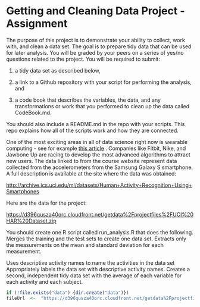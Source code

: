 Getting and Cleaning Data Project - Assignment
========================================================

The purpose of this project is to demonstrate your ability to collect, work with, and clean a data set. The goal is to prepare tidy data that can be used for later analysis. You will be graded by your peers on a series of yes/no questions related to the project. You will be required to submit: 

1) a tidy data set as described below, 

2) a link to a Github repository with your script for performing the analysis, and 

3) a code book that describes the variables, the data, and any transformations or work that you performed to clean up the data called CodeBook.md. 

You should also include a README.md in the repo with your scripts. This repo explains how all of the scripts work and how they are connected.  

One of the most exciting areas in all of data science right now is wearable computing - see for example [this article](http://www.insideactivitytracking.com/data-science-activity-tracking-and-the-battle-for-the-worlds-top-sports-brand/) . Companies like Fitbit, Nike, and Jawbone Up are racing to develop the most advanced algorithms to attract new users. The data linked to from the course website represent data collected from the accelerometers from the Samsung Galaxy S smartphone. A full description is available at the site where the data was obtained: 

[http://archive.ics.uci.edu/ml/datasets/Human+Activity+Recognition+Using+Smartphones](http://archive.ics.uci.edu/ml/datasets/Human+Activity+Recognition+Using+Smartphones) 

Here are the data for the project: 

[https://d396qusza40orc.cloudfront.net/getdata%2Fprojectfiles%2FUCI%20HAR%20Dataset.zip](https://d396qusza40orc.cloudfront.net/getdata%2Fprojectfiles%2FUCI%20HAR%20Dataset.zip) 

You should create one R script called run_analysis.R that does the following. 
Merges the training and the test sets to create one data set.
Extracts only the measurements on the mean and standard deviation for each measurement. 

Uses descriptive activity names to name the activities in the data set
Appropriately labels the data set with descriptive activity names. 
Creates a second, independent tidy data set with the average of each variable for each activity and each subject. 


```r
if (!file.exists("data") {dir.create("data")})
fileUrl  <-  "https://d396qusza40orc.cloudfront.net/getdata%2Fprojectfiles%2FUCI%20HAR%20Dataset.zip"
```

